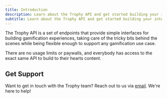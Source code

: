 ```yaml
---
title: Introduction
description: Learn about the Trophy API and get started building your integration.
subtitle: Learn about the Trophy API and get started building your integration.
---
```


The Trophy API is a set of endpoints that provide simple interfaces for building gamification experiences, taking care of the tricky bits behind the scenes while being flexible enough to support any gamification use case.

There are no usage limits or paywalls, and everybody has access to the exact same API to build to their hearts content.

## Get Support

Want to get in touch with the Trophy team? Reach out to us via [email](mailto:support@trophy.so). We're here to help!

